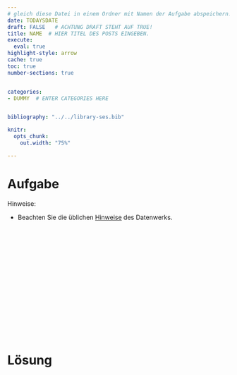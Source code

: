 ```yaml
---
# gleich diese Datei in einem Ordner mit Namen der Aufgabe abspeichern!
date: TODAYSDATE
draft: FALSE   # ACHTUNG DRAFT STEHT AUF TRUE!
title: NAME  # HIER TITEL DES POSTS EINGEBEN.
execute: 
  eval: true 
highlight-style: arrow 
cache: true
toc: true
number-sections: true


categories:
- DUMMY  # ENTER CATEGORIES HERE


bibliography: "../../library-ses.bib"

knitr:
  opts_chunk:
    out.width: "75%"

---
```






# Aufgabe 




Hinweise:


- Beachten Sie die üblichen [Hinweise](https://datenwerk.netlify.app/hinweise) des Datenwerks.


</br>
</br>
</br>

</br>
</br>
</br>

</br>
</br>
</br>

</br>
</br>
</br>











# Lösung 

